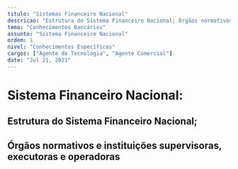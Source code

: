 ```yaml
---
titulo: "Sistemas Financeiro Nacional"
descricao: "Estrutura do Sistema Financeiro Nacional; Órgãos normativos e instituições supervisoras, executoras e operadores"
tema: "Conhecimentos Bancários"
assunto: "Sistema Financeiro Nacional"
ordem: 1
nivel: "Conhecimentos Específicos"
cargos: ["Agente de Tecnologia", "Agente Comercial"]
date: "Jul 21, 2021"
---
```


# Sistema Financeiro Nacional: 
## Estrutura do Sistema Financeiro Nacional; 
## Órgãos normativos e instituições supervisoras, executoras e operadoras